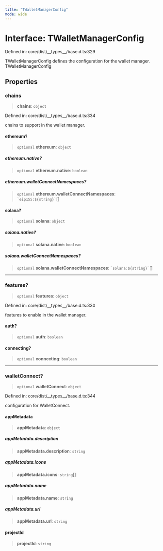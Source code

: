 ```yaml
---
title: "TWalletManagerConfig"
mode: wide
---
```

  
# Interface: TWalletManagerConfig

Defined in: core/dist/\_\_types\_\_/base.d.ts:329

TWalletManagerConfig defines the configuration for the wallet manager.
 TWalletManagerConfig

## Properties

### chains

> **chains**: `object`

Defined in: core/dist/\_\_types\_\_/base.d.ts:334

chains to support in the wallet manager.

#### ethereum?

> `optional` **ethereum**: `object`

##### ethereum.native?

> `optional` **ethereum.native**: `boolean`

##### ethereum.walletConnectNamespaces?

> `optional` **ethereum.walletConnectNamespaces**: `` `eip155:${string}` ``[]

#### solana?

> `optional` **solana**: `object`

##### solana.native?

> `optional` **solana.native**: `boolean`

##### solana.walletConnectNamespaces?

> `optional` **solana.walletConnectNamespaces**: `` `solana:${string}` ``[]

***

### features?

> `optional` **features**: `object`

Defined in: core/dist/\_\_types\_\_/base.d.ts:330

features to enable in the wallet manager.

#### auth?

> `optional` **auth**: `boolean`

#### connecting?

> `optional` **connecting**: `boolean`

***

### walletConnect?

> `optional` **walletConnect**: `object`

Defined in: core/dist/\_\_types\_\_/base.d.ts:344

configuration for WalletConnect.

#### appMetadata

> **appMetadata**: `object`

##### appMetadata.description

> **appMetadata.description**: `string`

##### appMetadata.icons

> **appMetadata.icons**: `string`[]

##### appMetadata.name

> **appMetadata.name**: `string`

##### appMetadata.url

> **appMetadata.url**: `string`

#### projectId

> **projectId**: `string`
